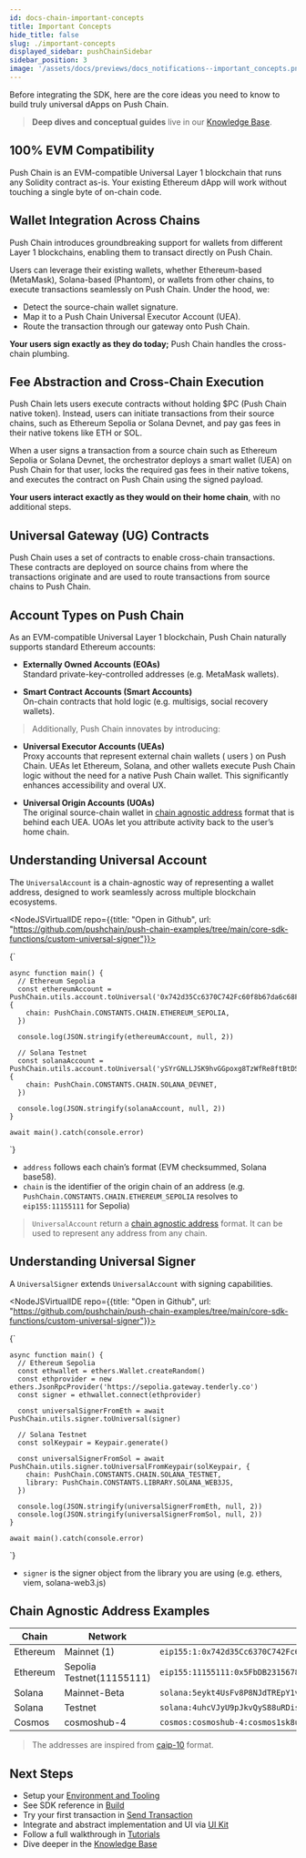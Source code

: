 ```yaml
---
id: docs-chain-important-concepts
title: Important Concepts
hide_title: false
slug: ./important-concepts
displayed_sidebar: pushChainSidebar
sidebar_position: 3
image: '/assets/docs/previews/docs_notifications--important_concepts.png'
---
```


<head>
  <title>Important Concepts | Push Chain Docs</title>
</head>

<!-- Content Start -->

Before integrating the SDK, here are the core ideas you need to know to build truly universal dApps on Push Chain.

> **Deep dives and conceptual guides** live in our [Knowledge Base](/knowledge).


## 100% EVM Compatibility

Push Chain is an EVM-compatible Universal Layer 1 blockchain that runs any Solidity contract as-is. Your existing Ethereum dApp will work without touching a single byte of on-chain code.

## Wallet Integration Across Chains

Push Chain introduces groundbreaking support for wallets from different Layer 1 blockchains, enabling them to transact directly on Push Chain.

Users can leverage their existing wallets, whether Ethereum-based (MetaMask), Solana-based (Phantom), or wallets from other chains, to execute transactions seamlessly on Push Chain. Under the hood, we:

- Detect the source-chain wallet signature.
- Map it to a Push Chain Universal Executor Account (UEA).
- Route the transaction through our gateway onto Push Chain.

**Your users sign exactly as they do today;** Push Chain handles the cross-chain plumbing.

<!-- Optional: link to Architecture overview or “Universal Gateway” deep dive -->

## Fee Abstraction and Cross-Chain Execution

Push Chain lets users execute contracts without holding $PC (Push Chain native token). Instead, users can initiate transactions from their source chains, such as Ethereum Sepolia or Solana Devnet, and pay gas fees in their native tokens like ETH or SOL.

When a user signs a transaction from a source chain such as Ethereum Sepolia or Solana Devnet, the orchestrator deploys a smart wallet (UEA) on Push Chain for that user, locks the required gas fees in their native tokens, and executes the contract on Push Chain using the signed payload.

**Your users interact exactly as they would on their home chain**, with no additional steps.

## Universal Gateway (UG) Contracts

Push Chain uses a set of contracts to enable cross-chain transactions. These contracts are deployed on source chains from where the transactions originate and are used to route transactions from source chains to Push Chain.

## Account Types on Push Chain

As an EVM-compatible Universal Layer 1 blockchain, Push Chain naturally supports standard Ethereum accounts:

- **Externally Owned Accounts (EOAs)**<br />
  Standard private-key-controlled addresses (e.g. MetaMask wallets).

- **Smart Contract Accounts (Smart Accounts)**<br />
  On-chain contracts that hold logic (e.g. multisigs, social recovery wallets).

> Additionally, Push Chain innovates by introducing:

- **Universal Executor Accounts (UEAs)**<br />
  Proxy accounts that represent external chain wallets ( users ) on Push Chain. 
  UEAs let Ethereum, Solana, and other wallets execute Push Chain logic without the need for a native Push Chain wallet. This significantly enhances accessibility and overal UX.

- **Universal Origin Accounts (UOAs)**<br />
  The original source-chain wallet in [chain agnostic address](#chain-agnostic-address-examples 'Examples of chain agnostic address') format that is behind each UEA. 
  UOAs let you attribute activity back to the user’s home chain.

## Understanding Universal Account

The `UniversalAccount` is a chain-agnostic way of representing a wallet address, designed to work seamlessly across multiple blockchain ecosystems.

  <NodeJSVirtualIDE repo={{title: "Open in Github", url: "https://github.com/pushchain/push-chain-examples/tree/main/core-sdk-functions/custom-universal-signer"}}>

{`


    async function main() {
      // Ethereum Sepolia
      const ethereumAccount = PushChain.utils.account.toUniversal('0x742d35Cc6370C742Fc60f8b67da6c68F091C42b5', {
        chain: PushChain.CONSTANTS.CHAIN.ETHEREUM_SEPOLIA,
      })

      console.log(JSON.stringify(ethereumAccount, null, 2))

      // Solana Testnet
      const solanaAccount = PushChain.utils.account.toUniversal('ySYrGNLLJSK9hvGGpoxg8TzWfRe8ftBtDSMECtx2eJR', {
        chain: PushChain.CONSTANTS.CHAIN.SOLANA_DEVNET,
      })

      console.log(JSON.stringify(solanaAccount, null, 2))
    }

    await main().catch(console.error)

`}

</NodeJSVirtualIDE>

- `address` follows each chain’s format (EVM checksummed, Solana base58).
- `chain` is the identifier of the origin chain of an address (e.g. `PushChain.CONSTANTS.CHAIN.ETHEREUM_SEPOLIA` resolves to `eip155:11155111` for Sepolia)

> `UniversalAccount` return a [chain agnostic address](#chain-agnostic-address-examples 'Examples of chain agnostic address') format. It can be used to represent any address from any chain.

## Understanding Universal Signer

A `UniversalSigner` extends `UniversalAccount` with signing capabilities.

  <NodeJSVirtualIDE repo={{title: "Open in Github", url: "https://github.com/pushchain/push-chain-examples/tree/main/core-sdk-functions/custom-universal-signer"}}>

{`


    async function main() {
      // Ethereum Sepolia
      const ethwallet = ethers.Wallet.createRandom()
      const ethprovider = new ethers.JsonRpcProvider('https://sepolia.gateway.tenderly.co')
      const signer = ethwallet.connect(ethprovider)

      const universalSignerFromEth = await PushChain.utils.signer.toUniversal(signer)

      // Solana Testnet
      const solKeypair = Keypair.generate()

      const universalSignerFromSol = await PushChain.utils.signer.toUniversalFromKeypair(solKeypair, {
        chain: PushChain.CONSTANTS.CHAIN.SOLANA_TESTNET,
        library: PushChain.CONSTANTS.LIBRARY.SOLANA_WEB3JS,
      })

      console.log(JSON.stringify(universalSignerFromEth, null, 2))
      console.log(JSON.stringify(universalSignerFromSol, null, 2))
    }

    await main().catch(console.error)

`}

</NodeJSVirtualIDE>

- `signer` is the signer object from the library you are using (e.g. ethers, viem, solana-web3.js)

## Chain Agnostic Address Examples

| Chain    | Network                   | CAIP-10 Identifier                                                  |
| -------- | ------------------------- | ------------------------------------------------------------------- |
| Ethereum | Mainnet (1)               | `eip155:1:0x742d35Cc6370C742Fc60f8b67da6c68F091C42b5`               |
| Ethereum | Sepolia Testnet(11155111) | `eip155:11155111:0x5FbDB2315678afecB367f032d93F642f64180aa3`        |
| Solana   | Mainnet-Beta              | `solana:5eykt4UsFv8P8NJdTREpY1vzqKqZKvdp:9xQeWvGFvPEZZY3Yvj5V14xi4tYmEXjfSDrm5sVqTvcAg` |
| Solana   | Testnet                   | `solana:4uhcVJyU9pJkvQyS88uRDiswHXSCkY3z:7fCAbbLejF64HTZ39rjFBUXJEMYT9z7d6NM6ovaoyNaW`       |
| Cosmos   | cosmoshub-4               | `cosmos:cosmoshub-4:cosmos1sk8uyz4u6zmxus3aurayrjyvfgtytvpnr685ur`  |

> The addresses are inspired from [caip-10](https://github.com/ChainSafe/CAIPs/blob/master/CAIPs/CAIP-10.md 'Link to caip-10 proposal') format.

## Next Steps

- Setup your [Environment and Tooling](/docs/chain/setup/)
- See SDK reference in [Build](/docs/chain/build/)
- Try your first transaction in [Send Transaction](/docs/chain/build/send-universal-transaction)
- Integrate and abstract implementation and UI via [UI Kit](/docs/chain/ui-kit/)
- Follow a full walkthrough in [Tutorials](/docs/chain/tutorials/)
- Dive deeper in the [Knowledge Base](https://push.org/knowledge/)
